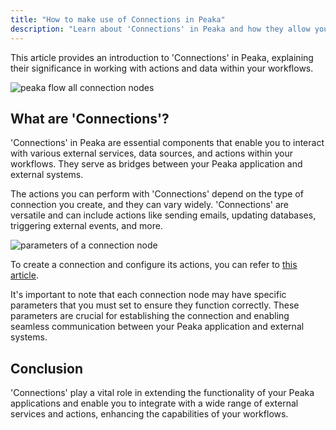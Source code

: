 ```yaml
---
title: "How to make use of Connections in Peaka"
description: "Learn about 'Connections' in Peaka and how they allow you to work with various actions and data in your workflows"
---
```


This article provides an introduction to 'Connections' in Peaka, explaining their significance in working with actions and data within your workflows.

<img
  src="https://cdn.peaka.com/flows/connections-1.png"
  alt="peaka flow all connection nodes"
/>

## What are 'Connections'?

'Connections' in Peaka are essential components that enable you to interact with various external services, data sources, and actions within your workflows. They serve as bridges between your Peaka application and external systems.

The actions you can perform with 'Connections' depend on the type of connection you create, and they can vary widely. 'Connections' are versatile and can include actions like sending emails, updating databases, triggering external events, and more.

<img
  src="https://cdn.peaka.com/flows/connections-2.png"
  alt="parameters of a connection node"
/>

To create a connection and configure its actions, you can refer to [this article](https://www.peaka.com/docs/connecting-your-data/add-connection/).

It's important to note that each connection node may have specific parameters that you must set to ensure they function correctly. These parameters are crucial for establishing the connection and enabling seamless communication between your Peaka application and external systems.

## Conclusion

'Connections' play a vital role in extending the functionality of your Peaka applications and enable you to integrate with a wide range of external services and actions, enhancing the capabilities of your workflows.
